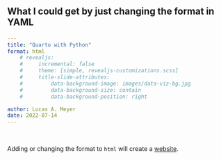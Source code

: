 ## What I could get by just changing the format in YAML

```.yaml
---
title: "Quarto with Python"
format: html
    # revealjs:
    #     incremental: false
    #     theme: [simple, revealjs-customizations.scss]
    #     title-slide-attributes:
    #         data-background-image: images/data-viz-bg.jpg
    #         data-background-size: contain
    #         data-background-position: right

author: Lucas A. Meyer
date: 2022-07-14
---
```
<br />

Adding or changing the format to `html` will create a [website](https://www.meyerperin.com/using-quarto/){preview-link="false"}.
